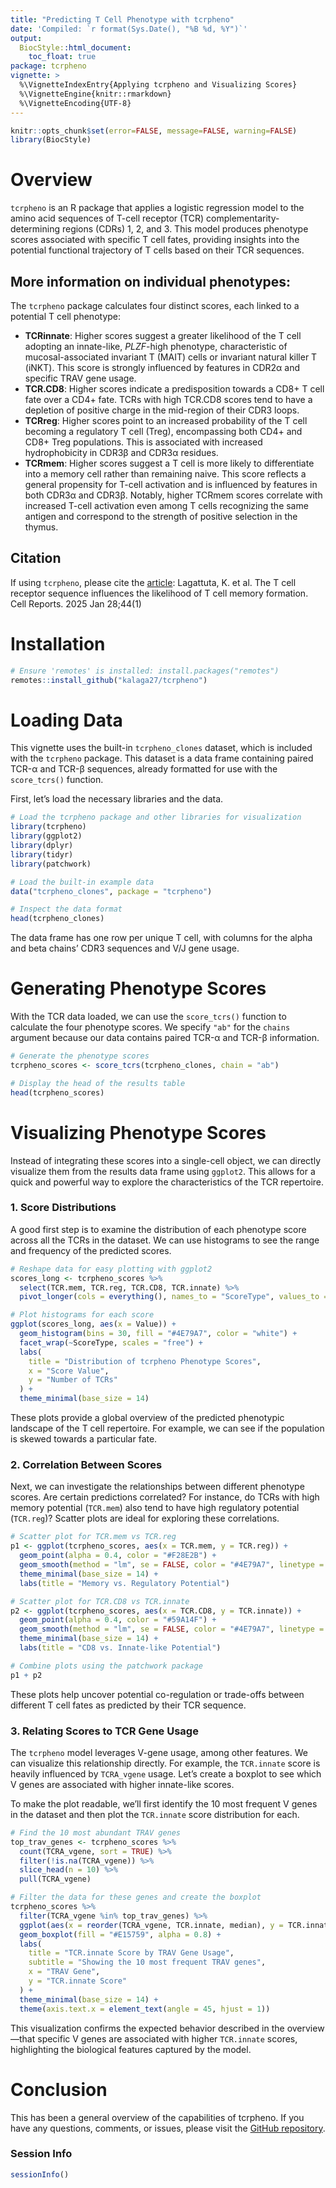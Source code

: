 ```yaml
---
title: "Predicting T Cell Phenotype with tcrpheno"
date: 'Compiled: `r format(Sys.Date(), "%B %d, %Y")`'
output:
  BiocStyle::html_document:
    toc_float: true
package: tcrpheno
vignette: >
  %\VignetteIndexEntry{Applying tcrpheno and Visualizing Scores}
  %\VignetteEngine{knitr::rmarkdown}
  %\VignetteEncoding{UTF-8}
---
```


```r
knitr::opts_chunk$set(error=FALSE, message=FALSE, warning=FALSE)
library(BiocStyle)
```

# Overview

`tcrpheno` is an R package that applies a logistic regression model to the amino acid sequences of T-cell receptor (TCR) complementarity-determining regions (CDRs) 1, 2, and 3. This model produces phenotype scores associated with specific T cell fates, providing insights into the potential functional trajectory of T cells based on their TCR sequences.

## More information on individual phenotypes:

The `tcrpheno` package calculates four distinct scores, each linked to a potential T cell phenotype:

* **TCRinnate**: Higher scores suggest a greater likelihood of the T cell adopting an innate-like, *PLZF*-high phenotype, characteristic of mucosal-associated invariant T (MAIT) cells or invariant natural killer T (iNKT). This score is strongly influenced by features in CDR2α and specific TRAV gene usage.
* **TCR.CD8**: Higher scores indicate a predisposition towards a CD8+ T cell fate over a CD4+ fate. TCRs with high TCR.CD8 scores tend to have a depletion of positive charge in the mid-region of their CDR3 loops.
* **TCRreg**: Higher scores point to an increased probability of the T cell becoming a regulatory T cell (Treg), encompassing both CD4+ and CD8+ Treg populations. This is associated with increased hydrophobicity in CDR3β and CDR3α residues.
* **TCRmem**: Higher scores suggest a T cell is more likely to differentiate into a memory cell rather than remaining naive. This score reflects a general propensity for T-cell activation and is influenced by features in both CDR3α and CDR3β. Notably, higher TCRmem scores correlate with increased T-cell activation even among T cells recognizing the same antigen and correspond to the strength of positive selection in the thymus.

## Citation

If using `tcrpheno`, please cite the [article](https://pubmed.ncbi.nlm.nih.gov/39731734/): Lagattuta, K. et al. The T cell receptor sequence influences the likelihood of T cell memory formation. Cell Reports. 2025 Jan 28;44(1)

# Installation

```r
# Ensure 'remotes' is installed: install.packages("remotes")
remotes::install_github("kalaga27/tcrpheno")
```

# Loading Data

This vignette uses the built-in `tcrpheno_clones` dataset, which is included with the `tcrpheno` package. This dataset is a data frame containing paired TCR-α and TCR-β sequences, already formatted for use with the `score_tcrs()` function.

First, let's load the necessary libraries and the data.

```r
# Load the tcrpheno package and other libraries for visualization
library(tcrpheno)
library(ggplot2)
library(dplyr)
library(tidyr)
library(patchwork)

# Load the built-in example data
data("tcrpheno_clones", package = "tcrpheno")

# Inspect the data format
head(tcrpheno_clones)
```

The data frame has one row per unique T cell, with columns for the alpha and beta chains' CDR3 sequences and V/J gene usage.

# Generating Phenotype Scores

With the TCR data loaded, we can use the `score_tcrs()` function to calculate the four phenotype scores. We specify `"ab"` for the `chains` argument because our data contains paired TCR-α and TCR-β information.

```r
# Generate the phenotype scores
tcrpheno_scores <- score_tcrs(tcrpheno_clones, chain = "ab")

# Display the head of the results table
head(tcrpheno_scores)
```

# Visualizing Phenotype Scores

Instead of integrating these scores into a single-cell object, we can directly visualize them from the results data frame using `ggplot2`. This allows for a quick and powerful way to explore the characteristics of the TCR repertoire.

### 1. Score Distributions

A good first step is to examine the distribution of each phenotype score across all the TCRs in the dataset. We can use histograms to see the range and frequency of the predicted scores.

```r
# Reshape data for easy plotting with ggplot2
scores_long <- tcrpheno_scores %>%
  select(TCR.mem, TCR.reg, TCR.CD8, TCR.innate) %>%
  pivot_longer(cols = everything(), names_to = "ScoreType", values_to = "Value")

# Plot histograms for each score
ggplot(scores_long, aes(x = Value)) +
  geom_histogram(bins = 30, fill = "#4E79A7", color = "white") +
  facet_wrap(~ScoreType, scales = "free") +
  labs(
    title = "Distribution of tcrpheno Phenotype Scores",
    x = "Score Value",
    y = "Number of TCRs"
  ) +
  theme_minimal(base_size = 14)
```

These plots provide a global overview of the predicted phenotypic landscape of the T cell repertoire. For example, we can see if the population is skewed towards a particular fate.

### 2. Correlation Between Scores

Next, we can investigate the relationships between different phenotype scores. Are certain predictions correlated? For instance, do TCRs with high memory potential (`TCR.mem`) also tend to have high regulatory potential (`TCR.reg`)? Scatter plots are ideal for exploring these correlations.

```r
# Scatter plot for TCR.mem vs TCR.reg
p1 <- ggplot(tcrpheno_scores, aes(x = TCR.mem, y = TCR.reg)) +
  geom_point(alpha = 0.4, color = "#F28E2B") +
  geom_smooth(method = "lm", se = FALSE, color = "#4E79A7", linetype = "dashed") +
  theme_minimal(base_size = 14) +
  labs(title = "Memory vs. Regulatory Potential")

# Scatter plot for TCR.CD8 vs TCR.innate
p2 <- ggplot(tcrpheno_scores, aes(x = TCR.CD8, y = TCR.innate)) +
  geom_point(alpha = 0.4, color = "#59A14F") +
  geom_smooth(method = "lm", se = FALSE, color = "#4E79A7", linetype = "dashed") +
  theme_minimal(base_size = 14) +
  labs(title = "CD8 vs. Innate-like Potential")

# Combine plots using the patchwork package
p1 + p2
```

These plots help uncover potential co-regulation or trade-offs between different T cell fates as predicted by their TCR sequence.

### 3. Relating Scores to TCR Gene Usage

The `tcrpheno` model leverages V-gene usage, among other features. We can visualize this relationship directly. For example, the `TCR.innate` score is heavily influenced by `TCRA_vgene` usage. Let's create a boxplot to see which V genes are associated with higher innate-like scores.

To make the plot readable, we'll first identify the 10 most frequent V genes in the dataset and then plot the `TCR.innate` score distribution for each.

```r
# Find the 10 most abundant TRAV genes
top_trav_genes <- tcrpheno_scores %>%
  count(TCRA_vgene, sort = TRUE) %>%
  filter(!is.na(TCRA_vgene)) %>%
  slice_head(n = 10) %>%
  pull(TCRA_vgene)

# Filter the data for these genes and create the boxplot
tcrpheno_scores %>%
  filter(TCRA_vgene %in% top_trav_genes) %>%
  ggplot(aes(x = reorder(TCRA_vgene, TCR.innate, median), y = TCR.innate)) +
  geom_boxplot(fill = "#E15759", alpha = 0.8) +
  labs(
    title = "TCR.innate Score by TRAV Gene Usage",
    subtitle = "Showing the 10 most frequent TRAV genes",
    x = "TRAV Gene",
    y = "TCR.innate Score"
  ) +
  theme_minimal(base_size = 14) +
  theme(axis.text.x = element_text(angle = 45, hjust = 1))
```

This visualization confirms the expected behavior described in the overview—that specific V genes are associated with higher `TCR.innate` scores, highlighting the biological features captured by the model.

# Conclusion  

This has been a general overview of the capabilities of tcrpheno. If you have any questions, comments, or issues, please visit the [GitHub repository](https://github.com/kalaga27/tcrpheno).

### Session Info

```r
sessionInfo()
```